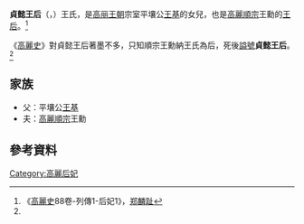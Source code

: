 '''貞懿王后'''（{{lang|ko|정의왕후}}，{{bd|?||?|catIdx=Y}}）王氏，是[[高丽王朝|高丽王朝]]宗室平壤公[[王基|王基]]的女兒，也是[[高麗順宗|高麗順宗]]王勳的[[王后|王后]]。<ref name= "gls">《[[高麗史|高麗史]]88卷-列傳1-后妃1》，[[郑麟趾|郑麟趾]]</ref>

《[[高麗史|高麗史]]》對貞懿王后著墨不多，只知順宗王勳納王氏為后，死後[[謚號|謚號]]'''貞懿王后'''。<ref name= "gls"/>

== 家族 ==
* 父：平壤公[[王基|王基]]
* 夫：[[高麗順宗|高麗順宗]]王勳

== 參考資料 ==
<div class="references-small">
<references></references>
</div>

{{高麗王后}}

[[Category:高麗后妃|Category:高麗后妃]]